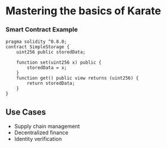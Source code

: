 # Mastering the basics of Karate

### Smart Contract Example

```solidity
pragma solidity ^0.8.0;
contract SimpleStorage {
    uint256 public storedData;

    function set(uint256 x) public {
        storedData = x;
    }
    function get() public view returns (uint256) {
        return storedData;
    }
}
```

## Use Cases

- Supply chain management
- Decentralized finance
- Identity verification